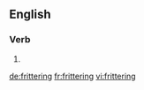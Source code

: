 ==English==

===Verb===
{{head|en|present participle}}

# {{present participle of|fritter|lang=en|nocat=1}}

[[de:frittering]]
[[fr:frittering]]
[[vi:frittering]]